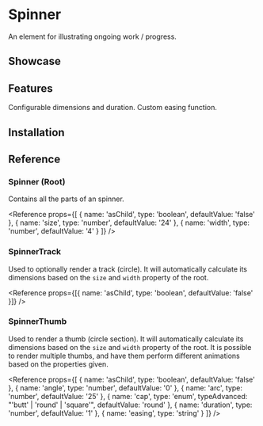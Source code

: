 
# Spinner

An element for illustrating ongoing work / progress.

## Showcase

<Showcase name="spinner" />

## Features

<Features>
	<Feature>Configurable dimensions and duration.</Feature>
	<Feature>Custom easing function.</Feature>
</Features>

## Installation

<Installation name="spinner" />

## Reference

### Spinner (Root)

Contains all the parts of an spinner.

<Reference
	props={[
		{ name: 'asChild', type: 'boolean', defaultValue: 'false' },
		{ name: 'size', type: 'number', defaultValue: '24' },
		{ name: 'width', type: 'number', defaultValue: '4' }
	]}
/>

### SpinnerTrack

Used to optionally render a track (circle). It will automatically calculate its dimensions based on the `size` and `width` property of the root.

<Reference
	props={[{ name: 'asChild', type: 'boolean', defaultValue: 'false' }]}
/>

### SpinnerThumb

Used to render a thumb (circle section). It will automatically calculate its dimensions based on the `size` and `width` property of the root. It is possible to render multiple thumbs, and have them perform different animations based on the properties given.

<Reference
	props={[
		{ name: 'asChild', type: 'boolean', defaultValue: 'false' },
		{ name: 'angle', type: 'number', defaultValue: '0' },
		{ name: 'arc', type: 'number', defaultValue: '25' },
		{
			name: 'cap',
			type: 'enum',
			typeAdvanced: "'butt' | 'round' | 'square'",
			defaultValue: 'round'
		},
		{ name: 'duration', type: 'number', defaultValue: '1' },
		{ name: 'easing', type: 'string' }
	]}
/>
